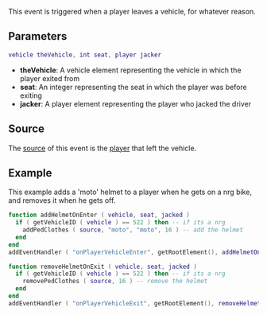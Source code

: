  
{{Server event}}
This event is triggered when a player leaves a vehicle, for whatever reason.

==Parameters== 
<syntaxhighlight lang="lua">
vehicle theVehicle, int seat, player jacker
</syntaxhighlight> 

*'''theVehicle''': A vehicle element representing the vehicle in which the player exited from
*'''seat''': An integer representing the seat in which the player was before exiting
*'''jacker''': A player element representing the player who jacked the driver

==Source==
The [[/event_system#Event_source.md|source]] of this event is the [[/player.md|player]] that left the vehicle.

==Example== 
This example adds a 'moto' helmet to a player when he gets on a nrg bike, and removes it when he gets off.
<syntaxhighlight lang="lua">
function addHelmetOnEnter ( vehicle, seat, jacked )
  if ( getVehicleID ( vehicle ) == 522 ) then -- if its a nrg
    addPedClothes ( source, "moto", "moto", 16 ) -- add the helmet
  end
end
addEventHandler ( "onPlayerVehicleEnter", getRootElement(), addHelmetOnEnter )

function removeHelmetOnExit ( vehicle, seat, jacked )
  if ( getVehicleID ( vehicle ) == 522 ) then -- if its a nrg
    removePedClothes ( source, 16 ) -- remove the helmet
  end
end
addEventHandler ( "onPlayerVehicleExit", getRootElement(), removeHelmetOnExit )
</syntaxhighlight>

{{See also/Server event|Player events}}